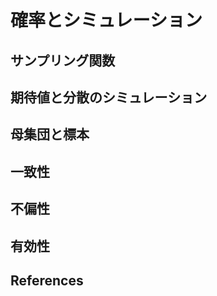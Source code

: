 # 確率とシミュレーション

## サンプリング関数
## 期待値と分散のシミュレーション
## 母集団と標本
## 一致性
## 不偏性
## 有効性


## References

::: {#refs}
:::
